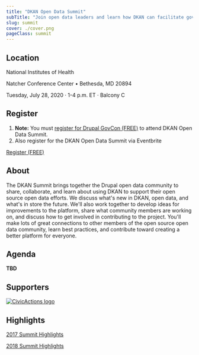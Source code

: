```yaml
---
title: "DKAN Open Data Summit"
subTitle: "Join open data leaders and learn how DKAN can facilitate government open data efforts."
slug: summit
cover: ./cover.png
pageClass: summit
---
```


## Location

National Institutes of Health

Natcher Conference Center • Bethesda, MD 20894

Tuesday, July 28, 2020 · 1-4 p.m. ET · Balcony C 

## Register
1. **Note:** You must [register for Drupal GovCon (FREE)](https://www.drupalgovcon.org/user/register) to attend DKAN Open Data Summit.
2. Also register for the DKAN Open Data Summit via Eventbrite

<a class="btn" href="https://www.eventbrite.com/e/dkan-open-data-summit-tickets-63158253035">Register (FREE)</a>


## About


The DKAN Summit brings together the Drupal open data community to share, collaborate, and learn about using DKAN to support their open source open data efforts. We discuss what's new in DKAN, open data, and what's in store the future. We'll also work together to develop ideas for improvements to the platform, share what community members are working on, and discuss how to get involved in contributing to the project. You'll make lots of great connections to other members of the open source open data community, learn best practices, and contribute toward creating a better platform for everyone.
  

## Agenda

**TBD**


## Supporters

<div class="support">

[![CivicActions logo](./civicactions.png)](https://civicactions.com)

</div>

## Highlights

<a class="btn" href="https://medium.com/dkan-blog/highlights-2017-dkan-open-data-summit-5b7a4a9710e0">2017 Summit Highlights</a>

<a class="btn" href="https://medium.com/civicactions/civicactions-at-drupal-govcon-2018-f1075c4d803">2018 Summit Highlights</a>